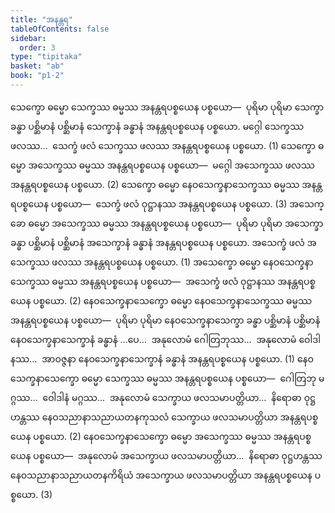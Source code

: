 ```yaml
---
title: "အနန္တရ"
tableOfContents: false
sidebar:
  order: 3
type: "tipitaka"
basket: "ab"
book: "p1-2"
---
```



<DynamicBreadcrumb />

<Division number="48" book="p1-2" e="ch" v="37" p="293">

<Paragraph number="1790" book="p1-2">
သေက္ခော ဓမ္မော သေက္ခဿ ဓမ္မဿ အနန္တရပစ္စယေန ပစ္စယော—  ပုရိမာ ပုရိမာ သေက္ခာ ခန္ဓာ ပစ္ဆိမာနံ ပစ္ဆိမာနံ သေက္ခာနံ ခန္ဓာနံ အနန္တရပစ္စယေန ပစ္စယော. မဂ္ဂေါ သေက္ခဿ ဖလဿ…  သေက္ခံ ဖလံ သေက္ခဿ ဖလဿ အနန္တရပစ္စယေန ပစ္စယော. (1)
</Paragraph>

<Paragraph number="1791" book="p1-2">
သေက္ခော ဓမ္မော အသေက္ခဿ ဓမ္မဿ အနန္တရပစ္စယေန ပစ္စယော—  မဂ္ဂေါ အသေက္ခဿ ဖလဿ အနန္တရပစ္စယေန ပစ္စယော. (2)
</Paragraph>

<Paragraph number="1792" book="p1-2">
သေက္ခော ဓမ္မော နေဝသေက္ခနာသေက္ခဿ ဓမ္မဿ အနန္တရပစ္စယေန ပစ္စယော—  သေက္ခံ ဖလံ ဝုဋ္ဌာနဿ အနန္တရပစ္စယေန ပစ္စယော. (3)
</Paragraph>

</Division>
<Division number="49" book="p1-2" e="ch" v="37" p="293">

<Paragraph number="1793" book="p1-2">
အသေက္ခော ဓမ္မော အသေက္ခဿ ဓမ္မဿ အနန္တရပစ္စယေန ပစ္စယော—  ပုရိမာ ပုရိမာ အသေက္ခာ ခန္ဓာ ပစ္ဆိမာနံ ပစ္ဆိမာနံ အသေက္ခာနံ ခန္ဓာနံ အနန္တရပစ္စယေန ပစ္စယော. အသေက္ခံ ဖလံ အသေက္ခဿ ဖလဿ အနန္တရပစ္စယေန ပစ္စယော. (1)
</Paragraph>

<Paragraph number="1794" book="p1-2">
အသေက္ခော ဓမ္မော နေဝသေက္ခနာသေက္ခဿ ဓမ္မဿ အနန္တရပစ္စယေန ပစ္စယော—  အသေက္ခံ ဖလံ ဝုဋ္ဌာနဿ အနန္တရပစ္စယေန ပစ္စယော. (2)
</Paragraph>

</Division>
<Division number="50" book="p1-2" e="ch" v="37" p="293">

<Paragraph number="1795" book="p1-2">
နေဝသေက္ခနာသေက္ခော ဓမ္မော နေဝသေက္ခနာသေက္ခဿ ဓမ္မဿ အနန္တရပစ္စယေန ပစ္စယော—  ပုရိမာ ပုရိမာ နေဝသေက္ခနာသေက္ခာ ခန္ဓာ ပစ္ဆိမာနံ ပစ္ဆိမာနံ နေဝသေက္ခနာသေက္ခာနံ ခန္ဓာနံ …ပေ…  အနုလောမံ ဂေါတြဘုဿ…  အနုလောမံ ဝေါဒါနဿ…  အာဝဇ္ဇနာ နေဝသေက္ခနာသေက္ခာနံ ခန္ဓာနံ အနန္တရပစ္စယေန ပစ္စယော. (1)
</Paragraph>

<Paragraph number="1796" book="p1-2">
နေဝသေက္ခနာသေက္ခော ဓမ္မော သေက္ခဿ ဓမ္မဿ အနန္တရပစ္စယေန ပစ္စယော—  ဂေါတြဘု မဂ္ဂဿ…  ဝေါဒါနံ မဂ္ဂဿ…  အနုလောမံ သေက္ခာယ ဖလသမာပတ္တိယာ…  နိရောဓာ ဝုဋ္ဌဟန္တဿ နေဝသညာနာသညာယတနကုသလံ သေက္ခာယ ဖလသမာပတ္တိယာ အနန္တရပစ္စယေန ပစ္စယော. (2)
</Paragraph>

<Paragraph number="1797" book="p1-2">
နေဝသေက္ခနာသေက္ခော ဓမ္မော အသေက္ခဿ ဓမ္မဿ အနန္တရပစ္စယေန ပစ္စယော—  အနုလောမံ အသေက္ခာယ ဖလသမာပတ္တိယာ…  နိရောဓာ ဝုဋ္ဌဟန္တဿ နေဝသညာနာသညာယတနကိရိယံ အသေက္ခာယ ဖလသမာပတ္တိယာ အနန္တရပစ္စယေန ပစ္စယော. (3)
</Paragraph>
</Division>